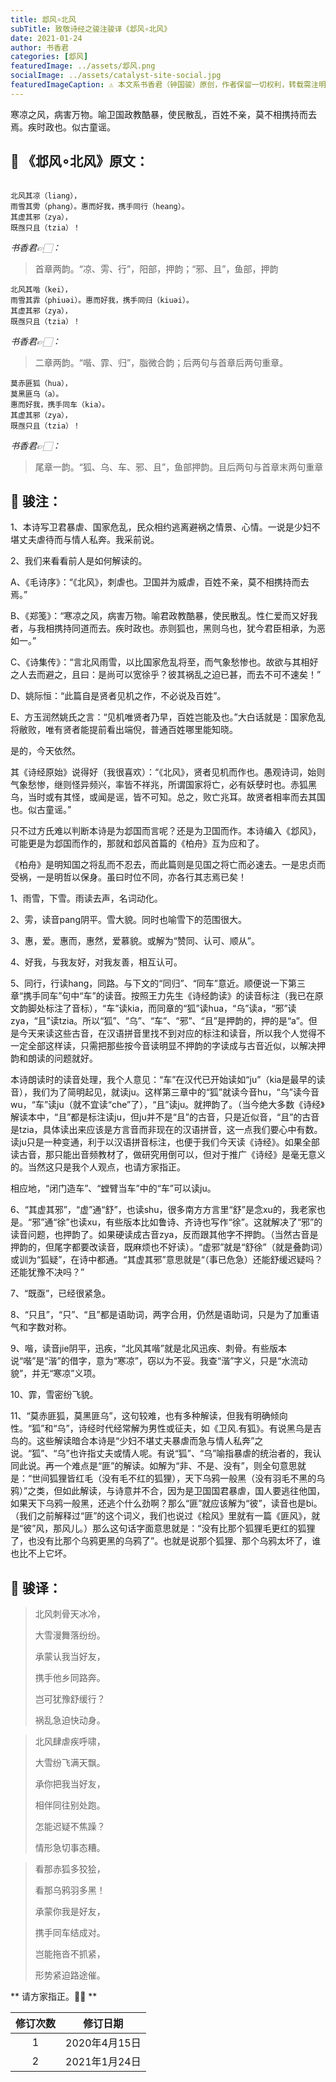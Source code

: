 ```yaml
---
title: 邶风∘北风
subTitle: 致敬诗经之骏注骏译《邶风∘北风》 
date: 2021-01-24 
author: 书香君
categories: [邶风]
featuredImage: ../assets/邶风.png
socialImage: ../assets/catalyst-site-social.jpg
featuredImageCaption: ⚠️️ 本文系书香君（钟国骏）原创，作者保留一切权利，转载需注明出处。
---
```


寒凉之风，病害万物。喻卫国政教酷暴，使民散乱，百姓不亲，莫不相携持而去焉。疾时政也。似古童谣。

## 🌼 《邶风∘北风》原文：
```

北风其凉（liang），
雨雪其雱（phang）。惠而好我，携手同行（heang）。
其虚其邪（zya），
既亟只且（tzia）！

```
*书香君👉🏻：* 

> 首章两韵。“凉、雱、行”，阳部，押韵；“邪、且”，鱼部，押韵

```
北风其喈（kei），
雨雪其霏（phiuəi）。惠而好我，携手同归（kiuəi）。
其虚其邪（zya），
既亟只且（tzia）！

```
*书香君👉🏻：* 

> 二章两韵。“喈、霏、归”，脂微合韵；后两句与首章后两句重章。

```
莫赤匪狐（hua），
莫黑匪乌（a）。
惠而好我，携手同车（kia）。
其虚其邪（zya），
既亟只且（tzia）！

```
*书香君👉🏻：* 

> 尾章一韵。“狐、乌、车、邪、且”，鱼部押韵。且后两句与首章末两句重章

## 🍁️ 骏注：

1、本诗写卫君暴虐、国家危乱，民众相约逃离避祸之情景、心情。一说是少妇不堪丈夫虐待而与情人私奔。我采前说。

2、我们来看看前人是如何解读的。

A、《毛诗序》：“《北风》，刺虐也。卫国并为威虐，百姓不亲，莫不相携持而去焉。”

B、《郑笺》：“寒凉之风，病害万物。喻君政教酷暴，使民散乱。性仁爱而又好我者，与我相携持同道而去。疾时政也。赤则狐也，黑则乌也，犹今君臣相承，为恶如一。”

C、《诗集传》：“言北风雨雪，以比国家危乱将至，而气象愁惨也。故欲与其相好之人去而避之，且曰：是尚可以宽徐乎？彼其祸乱之迫已甚，而去不可不速矣！”

D、姚际恒：“此篇自是贤者见机之作，不必说及百姓”。

E、方玉润然姚氏之言：“见机唯贤者乃早，百姓岂能及也。”大白话就是：国家危乱将敝败，唯有贤者能提前看出端倪，普通百姓哪里能知晓。

是的，今天依然。

其《诗经原始》说得好（我很喜欢）：“《北风》，贤者见机而作也。愚观诗词，始则气象愁惨，继则怪异频兴，率皆不祥兆，所谓国家将亡，必有妖孽时也。赤狐黑乌，当时或有其怪，或闻是谣，皆不可知。总之，败亡兆耳。故贤者相率而去其国也。似古童谣。”

只不过方氏难以判断本诗是为邶国而言呢？还是为卫国而作。本诗编入《邶风》，可能更是为邶国而作的，那就和邶风首篇的《柏舟》互为应和了。

《柏舟》是明知国之将乱而不忍去，而此篇则是见国之将亡而必速去。一是忠贞而受祸，一是明哲以保身。虽曰时位不同，亦各行其志焉已矣！

1、雨雪，下雪。雨读去声，名词动化。

2、雱，读音pang阴平。雪大貌。同时也喻雪下的范围很大。

3、惠，爱。惠而，惠然，爱慕貌。或解为“赞同、认可、顺从”。

4、好我，与我友好，对我友善，相互认可。

5、同行，行读hang，同路。与下文的“同归”、“同车”意近。顺便说一下第三章“携手同车”句中“车”的读音。按照王力先生《诗经韵读》的读音标注（我已在原文韵脚处标注了音标），“车”读kia，而同章的“狐”读hua，“乌”读a，“邪”读zya，“且”读tzia。所以“狐”、“乌”、“车”、“邪”、“且”是押韵的，押的是“a”。但是今天来读这些古音，在汉语拼音里找不到对应的标注和读音，所以我个人觉得不一定全部这样读，只需把那些按今音读明显不押韵的字读成与古音近似，以解决押韵和朗读的问题就好。

本诗朗读时的读音处理，我个人意见：“车”在汉代已开始读如“ju”（kia是最早的读音），我们为了简明起见，就读ju。这样第三章中的“狐”就读今音hu，“乌”读今音wu，“车”读ju（就不宜读“che”了），“且”读ju。就押韵了。（当今绝大多数《诗经》解读本中，“且”都是标注读ju，但ju并不是“且”的古音，只是近似音，“且”的古音是tzia，具体读出来应该是方言音而非现在的汉语拼音，这一点我们要心中有数。读ju只是一种变通，利于以汉语拼音标注，也便于我们今天读《诗经》。如果全部读古音，那只能出音频教材了，做研究用倒可以，但对于推广《诗经》是毫无意义的。当然这只是我个人观点，也请方家指正。

相应地，“闭门造车”、“螳臂当车”中的“车”可以读ju。

6、“其虚其邪”，“虚”通“舒”，也读shu，很多南方方言里“舒”是念xu的，我老家也是。“邪”通“徐”也读xu，有些版本比如鲁诗、齐诗也写作“徐”。这就解决了“邪”的读音问题，也押韵了。如果硬读成古音zya，反而跟其他字不押韵。（当然古音是押韵的，但尾字都要改读音，既麻烦也不好读）。“虚邪”就是“舒徐”（就是叠韵词）或训为“狐疑”，在诗中都通。“其虚其邪”意思就是“（事已危急）还能舒缓迟疑吗？还能犹豫不决吗？”

7、“既亟”，已经很紧急。

8、“只且”，“只”、“且”都是语助词，两字合用，仍然是语助词，只是为了加重语气和字数对称。

9、喈，读音jie阴平，迅疾，“北风其喈”就是北风迅疾、刺骨。有些版本说“喈”是“湝”的借字，意为“寒凉”，窃以为不妥。我查“湝”字义，只是“水流动貌”，并无“寒凉”义项。

10、霏，雪密纷飞貌。

11、“莫赤匪狐，莫黑匪乌”，这句较难，也有多种解读，但我有明确倾向性。“狐”和“乌”，诗经时代经常解为男性或征夫，如《卫风.有狐》。有说黑乌是吉鸟的。这些解读暗合本诗是“少妇不堪丈夫暴虐而急与情人私奔”之说。“狐”、“乌”也许指丈夫或情人呢。有说“狐”、“乌”喻指暴虐的统治者的，我认同此说。再一个难点是“匪”的解读。如解为“非、不是、没有”，则全句意思就是：“世间狐狸皆红毛（没有毛不红的狐狸），天下乌鸦一般黑（没有羽毛不黑的乌鸦）”之类，但如此解读，与诗意并不合，因为是卫国国君暴虐，国人要逃往他国，如果天下乌鸦一般黑，还逃个什么劲啊？那么“匪”就应该解为“彼”，读音也是bi。（我们之前解释过“匪”的这个词义，我们也说过《桧风》里就有一篇《匪风》，就是“彼”风，那风儿。）那么这句话字面意思就是：“没有比那个狐狸毛更红的狐狸了，也没有比那个乌鸦更黑的乌鸦了”。也就是说那个狐狸、那个乌鸦太坏了，谁也比不上它坏。

## 🍁️ 骏译：

> 北风刺骨天冰冷，
> 
> 大雪漫舞落纷纷。
> 
> 承蒙认我当好友，
> 
> 携手他乡同路奔。
> 
> 岂可犹豫舒缓行？
> 
> 祸乱急迫快动身。

> 北风肆虐疾呼啸，
> 
> 大雪纷飞满天飘。
> 
> 承你把我当好友，
> 
> 相伴同往别处跑。
> 
> 怎能迟疑不焦躁？
> 
> 情形急切事态糟。

> 看那赤狐多狡狯，
> 
> 看那乌鸦羽多黑！
> 
> 承蒙你我是好友，
> 
> 携手同车结成对。
> 
> 岂能拖沓不抓紧，
> 
> 形势紧迫路途催。

** 请方家指正。🙏🏻 **

| 修订次数      | 修订日期 | 
|   :----: |    :----:   | 
| 1    | 2020年4月15日       | 
| 2    | 2021年1月24日       | 
